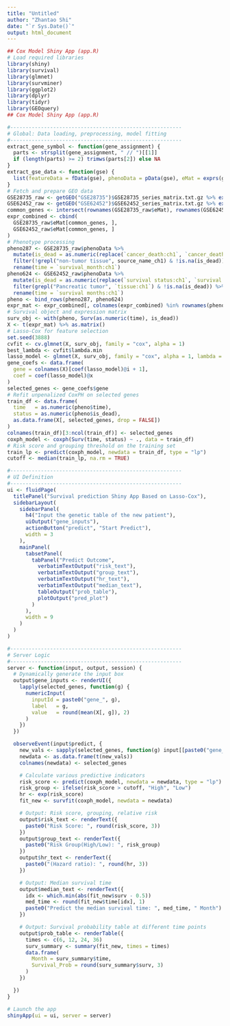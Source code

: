 ```yaml
---
title: "Untitled"
author: "Zhantao Shi"
date: "`r Sys.Date()`"
output: html_document
---
```

```r
## Cox Model Shiny App (app.R)
# Load required libraries
library(shiny)
library(survival)
library(glmnet)
library(survminer)
library(ggplot2)
library(dplyr)
library(tidyr)
library(GEOquery) 
## Cox Model Shiny App (app.R)

#--------------------------------------------------------
# Global: Data loading, preprocessing, model fitting
#--------------------------------------------------------
extract_gene_symbol <- function(gene_assignment) {
  parts <- strsplit(gene_assignment, " // ")[[1]]
  if (length(parts) >= 2) trimws(parts[2]) else NA
}
extract_gse_data <- function(gse) {
  list(featureData = fData(gse), phenoData = pData(gse), eMat = exprs(gse))
}
# Fetch and prepare GEO data
GSE28735_raw <- getGEO("GSE28735")$GSE28735_series_matrix.txt.gz %>% extract_gse_data()
GSE62452_raw <- getGEO("GSE62452")$GSE62452_series_matrix.txt.gz %>% extract_gse_data()
common_genes <- intersect(rownames(GSE28735_raw$eMat), rownames(GSE62452_raw$eMat))
expr_combined <- cbind(
  GSE28735_raw$eMat[common_genes, ],
  GSE62452_raw$eMat[common_genes, ]
)
# Phenotype processing
pheno287 <- GSE28735_raw$phenoData %>%
  mutate(is_dead = as.numeric(replace(`cancer_death:ch1`, `cancer_death:ch1` == "na", NA))) %>%
  filter(!grepl("non-tumor tissue", source_name_ch1) & !is.na(is_dead)) %>%
  rename(time = `survival_month:ch1`)
pheno624 <- GSE62452_raw$phenoData %>%
  mutate(is_dead = as.numeric(replace(`survival status:ch1`, `survival status:ch1` %in% c("na","?"), NA))) %>%
  filter(grepl("Pancreatic tumor", `tissue:ch1`) & !is.na(is_dead)) %>%
  rename(time = `survival months:ch1`)
pheno <- bind_rows(pheno287, pheno624)
expr_mat <- expr_combined[, colnames(expr_combined) %in% rownames(pheno)]
# Survival object and expression matrix
surv_obj <- with(pheno, Surv(as.numeric(time), is_dead))
X <- t(expr_mat) %>% as.matrix()
# Lasso-Cox for feature selection
set.seed(3888)
cvfit <- cv.glmnet(X, surv_obj, family = "cox", alpha = 1)
best_lambda <- cvfit$lambda.min
lasso_model <- glmnet(X, surv_obj, family = "cox", alpha = 1, lambda = best_lambda)
gene_coefs <- data.frame(
  gene = colnames(X)[coef(lasso_model)@i + 1],
  coef = coef(lasso_model)@x
)
selected_genes <- gene_coefs$gene
# Refit unpenalized CoxPH on selected genes
train_df <- data.frame(
  time   = as.numeric(pheno$time),
  status = as.numeric(pheno$is_dead),
  as.data.frame(X[, selected_genes, drop = FALSE])
)
colnames(train_df)[3:ncol(train_df)] <- selected_genes
coxph_model <- coxph(Surv(time, status) ~ ., data = train_df)
# Risk score and grouping threshold on the training set
train_lp <- predict(coxph_model, newdata = train_df, type = "lp")
cutoff <- median(train_lp, na.rm = TRUE)

#--------------------------------------------------------
# UI Definition
#--------------------------------------------------------
ui <- fluidPage(
  titlePanel("Survival prediction Shiny App Based on Lasso-Cox"),
  sidebarLayout(
    sidebarPanel(
      h4("Input the genetic table of the new patient"),
      uiOutput("gene_inputs"),
      actionButton("predict", "Start Predict"),
      width = 3
    ),
    mainPanel(
      tabsetPanel(
        tabPanel("Predict Outcome",
          verbatimTextOutput("risk_text"),
          verbatimTextOutput("group_text"),
          verbatimTextOutput("hr_text"),
          verbatimTextOutput("median_text"),
          tableOutput("prob_table"),
          plotOutput("pred_plot")
        )
      ),
      width = 9
    )
  )
)

#--------------------------------------------------------
# Server Logic
#--------------------------------------------------------
server <- function(input, output, session) {
  # Dynamically generate the input box
  output$gene_inputs <- renderUI({
    lapply(selected_genes, function(g) {
      numericInput(
        inputId = paste0("gene_", g),
        label   = g,
        value   = round(mean(X[, g]), 2)
      )
    })
  })

  observeEvent(input$predict, {
    new_vals <- sapply(selected_genes, function(g) input[[paste0("gene_", g)]])
    newdata <- as.data.frame(t(new_vals))
    colnames(newdata) <- selected_genes

    # Calculate various predictive indicators
    risk_score <- predict(coxph_model, newdata = newdata, type = "lp")
    risk_group <- ifelse(risk_score > cutoff, "High", "Low")
    hr <- exp(risk_score)
    fit_new <- survfit(coxph_model, newdata = newdata)

    # Output: Risk score, grouping, relative risk
    output$risk_text <- renderText({
      paste0("Risk Score: ", round(risk_score, 3))
    })
    output$group_text <- renderText({
      paste0("Risk Group(High/Low): ", risk_group)
    })
    output$hr_text <- renderText({
      paste0("(Hazard ratio): ", round(hr, 3))
    })

    # Output: Median survival time
    output$median_text <- renderText({
      idx <- which.min(abs(fit_new$surv - 0.5))
      med_time <- round(fit_new$time[idx], 1)
      paste0("Predict the median survival time: ", med_time, " Month")
    })

    # Output: Survival probability table at different time points
    output$prob_table <- renderTable({
      times <- c(6, 12, 24, 36)
      surv_summary <- summary(fit_new, times = times)
      data.frame(
        Month = surv_summary$time,
        Survival_Prob = round(surv_summary$surv, 3)
      )
    })

  })
}

# Launch the app
shinyApp(ui = ui, server = server)

```


